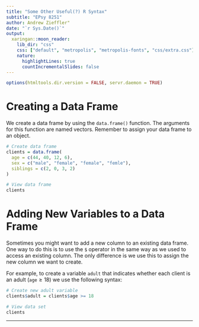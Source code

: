 ```yaml
---
title: "Some Other Useful(?) R Syntax"
subtitle: "EPsy 8251"
author: Andrew Zieffler"
date: "`r Sys.Date()`"
output:
  xaringan::moon_reader:
    lib_dir: "css"
    css: ["default", "metropolis", "metropolis-fonts", "css/extra.css"]
    nature:
      highlightLines: true
      countIncrementalSlides: false
---
```


```r
options(htmltools.dir.version = FALSE, servr.daemon = TRUE)
```



# Creating a Data Frame

We create a data frame by using the `data.frame()` function. The arguments for this function are named vectors. Remember to assign your data frame to an object.

```r
# Create data frame
clients = data.frame(
  age = c(44, 40, 12, 6),
  sex = c("male", "female", "female", "femle"),
  siblings = c(2, 0, 3, 2)
)

# View data frame
clients
```


# Adding New Variables to a Data Frame

Sometimes you might want to add a new column to an existing data frame. One way to do this is to use the `$` operator in the same way as we used to access an existing column. The only difference is we use this to assign the new column we want to create. 

For example, to create a variable `adult` that indicates whether each client is an adult $(\mathtt{age} \geq 18)$ we use the following syntax:

```r
# Create new adult variable
clients$adult = clients$age >= 18

# View data set
clients
```

---


